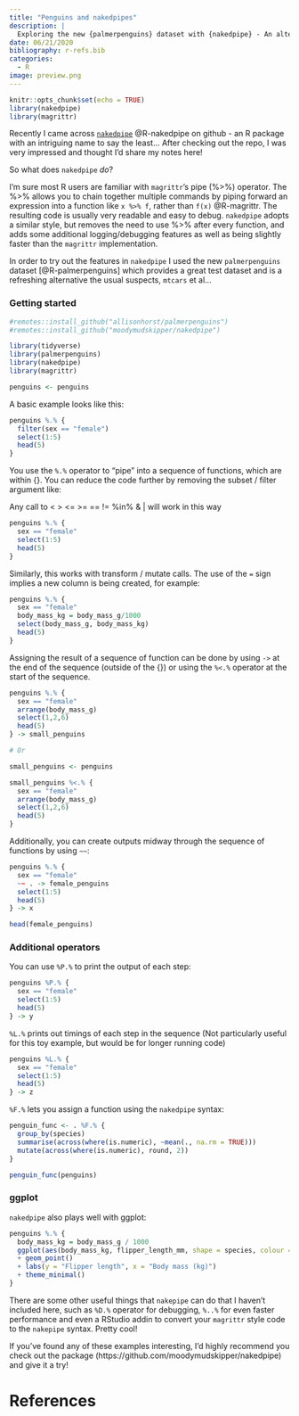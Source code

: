 ```yaml
---
title: "Penguins and nakedpipes"
description: |
  Exploring the new {palmerpenguins} dataset with {nakedpipe} - An alternative to using {magrittr}'s %>%.
date: 06/21/2020
bibliography: r-refs.bib  
categories:
  - R
image: preview.png
---
```


```r
knitr::opts_chunk$set(echo = TRUE)
library(nakedpipe)
library(magrittr)
```

Recently I came across [`nakedpipe`](https://github.com/moodymudskipper/nakedpipe) @R-nakedpipe on github - an R package with an intriguing name to say the least... After checking out the repo, I was very impressed and thought I'd share my notes here!

So what does `nakedpipe` _do_?

I'm sure most R users are familiar with `magrittr`'s pipe (%>%) operator. The %>% allows you to chain together multiple commands by piping forward an expression into a function like `x %>% f`, rather than `f(x)` @R-magrittr. The resulting code is usually very readable and easy to debug. `nakedpipe` adopts a similar style, but removes the need to use %>% after every function, and adds some additional logging/debugging features as well as being slightly faster than the `magrittr` implementation.

In order to try out the features in `nakedpipe` I used the new `palmerpenguins` dataset [@R-palmerpenguins] which provides a great test dataset and is a refreshing alternative the usual suspects, `mtcars` et al...

### Getting started

```r
#remotes::install_github("allisonhorst/palmerpenguins")
#remotes::install_github("moodymudskipper/nakedpipe")

library(tidyverse)
library(palmerpenguins) 
library(nakedpipe)
library(magrittr)

penguins <- penguins

```

A basic example looks like this:

```r
penguins %.% {
  filter(sex == "female") 
  select(1:5) 
  head(5)
}   
```

You use the `%.%` operator to "pipe" into a sequence of functions, which are within {}. You can reduce the code further by removing the subset / filter argument like:

::: {.column-margin}
Any call to < > <= >= == != %in% & | will work in this way
:::

```r
penguins %.% {
  sex == "female"
  select(1:5) 
  head(5)
}  
```

Similarly, this works with transform / mutate calls. The use of the `=` sign implies a new column is being created, for example:

```r
penguins %.% {
  sex == "female"
  body_mass_kg = body_mass_g/1000
  select(body_mass_g, body_mass_kg)
  head(5)
}  
```

Assigning the result of a sequence of function can be done by using `->` at the end of the sequence (outside of the {}) or using the `%<.%` operator at the start of the sequence.

```r
penguins %.% {
  sex == "female"
  arrange(body_mass_g)
  select(1,2,6) 
  head(5)
} -> small_penguins

# Or

small_penguins <- penguins

small_penguins %<.% {
  sex == "female"
  arrange(body_mass_g)
  select(1,2,6) 
  head(5)
} 

```

Additionally, you can create outputs midway through the sequence of functions by using `~~`:

```r
penguins %.% {
  sex == "female"
  ~~ . -> female_penguins
  select(1:5) 
  head(5) 
} -> x

head(female_penguins)
```


### Additional operators

You can use `%P.%` to print the output of each step:

```r
penguins %P.% {
  sex == "female"
  select(1:5) 
  head(5)
} -> y
```

`%L.%` prints out timings of each step in the sequence (Not particularly useful for this toy example, but would be for longer running code)

```r
penguins %L.% {
  sex == "female"
  select(1:5) 
  head(5)
} -> z
```

`%F.%` lets you assign a function using the `nakedpipe` syntax:

```r
penguin_func <- . %F.% {
  group_by(species)
  summarise(across(where(is.numeric), ~mean(., na.rm = TRUE)))
  mutate(across(where(is.numeric), round, 2))
}

penguin_func(penguins)
```


### ggplot

`nakedpipe` also plays well with ggplot:

```r
penguins %.% {
  body_mass_kg = body_mass_g / 1000
  ggplot(aes(body_mass_kg, flipper_length_mm, shape = species, colour = species))
  + geom_point() 
  + labs(y = "Flipper length", x = "Body mass (kg)")
  + theme_minimal()
}
```


There are some other useful things that `nakepipe` can do that I haven't included here, such as `%D.%` operator for debugging, `%..%` for even faster performance and even a RStudio addin to convert your `magrittr` style code to the `nakepipe` syntax. Pretty cool!

If you've found any of these examples interesting, I'd highly recommend you check out the package (https://github.com/moodymudskipper/nakedpipe) and give it a try!

# References {.unnumbered}

::: {#refs}
:::